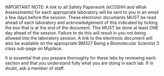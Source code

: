 IMPORTANT NOTE: A link to all Safety Paperwork (eCOSHH and eRisk Assessments) for each appropriate laboratory will be sent to you in an email a few days before the session. These electronic documents MUST be read ahead of each laboratory and acknowledgement of this indicated by ticking the box that is at the end of the document. This MUST be done at least ONE day ahead of the session. Failure to do this will result in you not being allowed into the laboratory session. A link to the electronic document will also be available on the appropriate BM327 Being a Biomolecular Scientist 3 class sub-page on Myplace.

It is essential that you prepare thoroughly for these labs by reviewing each section and that you understand fully what you are doing in each lab. If in doubt, ask a member of staff.
